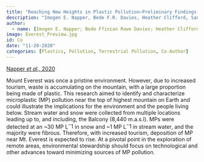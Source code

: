 ```yaml
---
title: "Reaching New Heights in Plastic Pollution—Preliminary Findings of Microplastics on Mount Everest"
description: "Imogen E. Napper, Bede F.R. Davies, Heather Clifford, Sandra Elvin, Heather J.Koldewey, Paul A.Mayewski, Kimberley R.Miner, Mariusz Potocki, Aurora C. Elmore Ananta P. Gajurel & Richard C. Thompson."
author:
  - name: [Imogen E. Napper; Bede Ffinian Rowe Davies; Heather Clifford; Sandra Elvin; Heather J.Koldewey; Paul A.Mayewski; Kimberley R.Miner; Mariusz Potocki; Aurora C. Elmore Ananta P. Gajurel & Richard C. Thompson]
image: Everest_Preview.jpg
id: Co
date: "11-20-2020"
categories: [Plastics, Pollution, Terrestrial Pollution, Co-Author]
---
```


[Napper *et al.,* 2020](https://www.sciencedirect.com/science/article/pii/S2590332220305509)

Mount Everest was once a pristine environment. However, due to increased tourism, waste is accumulating on the mountain, with a large proportion being made of plastic. This research aimed to identify and characterize microplastic (MP) pollution near the top of highest mountain on Earth and could illustrate the implications for the environment and the people living below. Stream water and snow were collected from multiple locations leading up to, and including, the Balcony (8,440 m.a.s.l). MPs were detected at an ~30 MP L$^−1$ in snow and ~1 MP L$^−1$ in stream water, and the majority were fibrous. Therefore, with increased tourism, deposition of MP near Mt. Everest is expected to rise. At a pivotal point in the exploration of remote areas, environmental stewardship should focus on technological and other advances toward minimizing sources of MP pollution.


